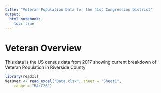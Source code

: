 ```yaml
---
title: "Veteran Population Data for the 41st Congression District"
output: 
  html_notebook:
    toc: true
---
```


# Veteran Overview

This data is the US census data from 2017 showing current breakdown of Veteran Population in Riverside County

```r
library(readxl)
VetOver <- read_excel("Data.xlsx", sheet = "Sheet1", 
    range = "B4:C26")

```


